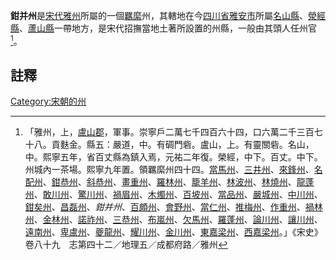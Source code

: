 '''鉗并州'''是[[宋代|宋代]][[雅州|雅州]]所屬的一個[[羈縻|羈縻]]州，其轄地在今[[四川省|四川省]][[雅安市|雅安市]]所屬[[名山縣|名山縣]]、[[滎經縣|滎經縣]]、[[蘆山縣|蘆山縣]]一帶地方，是宋代招撫當地土著所設置的州縣，一般由其頭人任州官<ref>「雅州，上，[[盧山郡|盧山郡]]，軍事。崇寧戶二萬七千四百六十四，口六萬二千三百七十八。貢麩金。縣五：嚴道，中。有碉門砦。盧山，上。有靈關砦。名山，中。熙寧五年，省百丈縣為鎮入焉，元祐二年復。榮經，中下。百丈。中下。州城內一茶場。熙寧九年置。領羈縻州四十四。[[當馬州|當馬州]]、[[三井州|三井州]]、[[來鋒州|來鋒州]]、[[名配州|名配州]]、[[鉗恭州|鉗恭州]]、[[斜恭州|斜恭州]]、[[畫重州|畫重州]]、[[羅林州|羅林州]]、[[籠羊州|籠羊州]]、[[林波州|林波州]]、[[林燒州|林燒州]]、[[龍蓬州|龍蓬州]]、[[敢川州|敢川州]]、[[驚川州|驚川州]]、[[禍眉州|禍眉州]]、[[木燭州|木燭州]]、[[百坡州|百坡州]]、[[當品州|當品州]]、[[嚴城州|嚴城州]]、[[中川州|中川州]]、[[鉗矣州|鉗矣州]]、[[昌磊州|昌磊州]]、''鉗并州''、[[百頗州|百頗州]]、[[會野州|會野州]]、[[當仁州|當仁州]]、[[推梅州|推梅州]]、[[作重州|作重州]]、[[禍林州|禍林州]]、[[金林州|金林州]]、[[諾祚州|諾祚州]]、[[三恭州|三恭州]]、[[布嵐州|布嵐州]]、[[欠馬州|欠馬州]]、[[羅蓬州|羅蓬州]]、[[論川州|論川州]]、[[讓川州|讓川州]]、[[遠南州|遠南州]]、[[卑盧州|卑盧州]]、[[夔龍州|夔龍州]]、[[耀川州|耀川州]]、[[金川州|金川州]]、[[東嘉梁州|東嘉梁州]]、[[西嘉梁州|西嘉梁州]]。」《宋史》卷八十九　志第四十二／地理五／成都府路／雅州</ref>。
==註釋==
{{reflist}}
{{宋朝行政區劃小作品}}
[[Category:宋朝的州|Category:宋朝的州]]